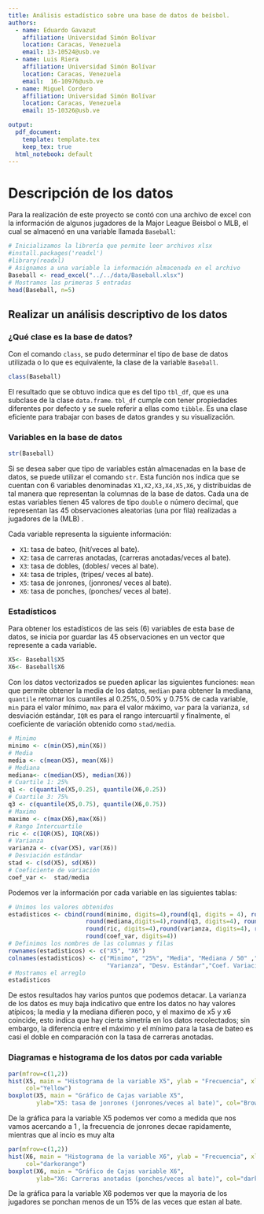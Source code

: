 ```yaml
---
title: Análisis estadístico sobre una base de datos de beísbol.
authors:
  - name: Eduardo Gavazut
    affiliation: Universidad Simón Bolívar
    location: Caracas, Venezuela
    email: 13-10524@usb.ve
  - name: Luis Riera
    affiliation: Universidad Simón Bolívar
    location: Caracas, Venezuela
    email:  16-10976@usb.ve
  - name: Miguel Cordero
    affiliation: Universidad Simón Bolívar
    location: Caracas, Venezuela
    email: 15-10326@usb.ve

output: 
  pdf_document:
    template: template.tex
    keep_tex: true
  html_notebook: default
---
```



# Descripción de los datos 

Para la realización de este proyecto se contó con una archivo de excel con la información de algunos jugadores de la Major League Beisbol o MLB, el cual se almacenó en una variable llamada `Baseball`:  

```r
# Inicializamos la librería que permite leer archivos xlsx
#install.packages('readxl')
#library(readxl)
# Asignamos a una variable la información almacenada en el archivo
Baseball <- read_excel("../../data/Baseball.xlsx")
# Mostramos las primeras 5 entradas
head(Baseball, n=5)
```

## Realizar un análisis descriptivo de los datos

### ¿Qué clase es la base de datos?

Con el comando `class`, se pudo determinar el tipo de base de datos utilizada o lo que es equivalente, la clase de la variable `Baseball`.

```r
class(Baseball)
```

El resultado que se obtuvo indica que es del tipo `tbl_df`, que es una subclase de la clase `data.frame`. `tbl_df` cumple con tener propiedades diferentes por defecto y se suele referir a ellas como `tibble`. Es una clase eficiente para trabajar con bases de datos grandes y su visualización.   

### Variables en la base de datos

```r
str(Baseball)
```

Si se desea saber que tipo de variables están almacenadas en la base de datos, se puede utilizar el comando `str`. Esta función nos indica que se cuentan con $6$ variables denominadas `X1,X2,X3,X4,X5,X6`, y distribuidas de tal manera que representan la columnas de la base de datos. Cada una de estas variables tienen $45$ valores de tipo `double` o número decimal, que representan las $45$ observaciones aleatorias (una por fila) realizadas a jugadores de la (MLB) . 

Cada variable representa la siguiente información: 

* `X1`: tasa de bateo, (hit/veces al bate).
* `X2`: tasa de carreras anotadas, (carreras anotadas/veces al bate). 
* `X3`: tasa de dobles, (dobles/ veces al bate). 
* `X4`: tasa de triples, (tripes/ veces al bate).
* `X5`: tasa de jonrones, (jonrones/ veces al bate).
* `X6`: tasa de ponches, (ponches/ veces al bate). 

### Estadísticos

Para obtener los estadísticos de las seis (6) variables de esta base de datos, se inicia por guardar las $45$ observaciones en un vector que represente a cada variable. 

```r
X5<- Baseball$X5
X6<- Baseball$X6
```

Con los datos vectorizados se pueden aplicar las siguientes funciones: `mean` que permite obtener la media de los datos, `median` para obtener la mediana, `quantile` retornar los cuantiles al $0.25\%, 0.50\%$ y $0.75\%$ de cada variable, `min` para el valor mínimo, `max` para el valor máximo, `var` para la varianza, `sd` desviación estándar, `IQR` es para el rango intercuartil y finalmente, el coeficiente de variación obtenido como `stad/media`. 


```r
# Minimo 
minimo <- c(min(X5),min(X6))
# Media
media <- c(mean(X5), mean(X6))
# Mediana
mediana<- c(median(X5), median(X6))
# Cuartile 1: 25%
q1 <- c(quantile(X5,0.25), quantile(X6,0.25))
# Cuartile 3: 75%
q3 <- c(quantile(X5,0.75), quantile(X6,0.75))
# Maximo 
maximo <- c(max(X6),max(X6))
# Rango Intercuartile 
ric <- c(IQR(X5), IQR(X6))
# Varianza 
varianza <- c(var(X5), var(X6))
# Desviación estándar
stad <- c(sd(X5), sd(X6))
# Coeficiente de variación
coef_var <-  stad/media 
```


Podemos ver la información por cada variable en las siguientes tablas:  

```r
# Unimos los valores obtenidos
estadisticos <- cbind(round(minimo, digits=4),round(q1, digits = 4), round(media, digits=4),
                      round(mediana,digits=4),round(q3, digits=4), round(maximo, digits=4),
                      round(ric, digits=4),round(varianza, digits=4), round(stad, digits=4),
                      round(coef_var, digits=4))
# Definimos los nombres de las columnas y filas
rownames(estadisticos) <- c("X5", "X6") 
colnames(estadisticos) <- c("Minimo", "25%", "Media", "Mediana / 50" ,"75%", "Máximo", "RIC",
                            "Varianza", "Desv. Estándar","Coef. Variación")
# Mostramos el arreglo
estadisticos
```
De estos resultados hay varios puntos que podemos detacar. La varianza de los datos es muy baja indicativo que entre los datos no hay valores atípicos; la media y la mediana difieren poco, y el maximo de x5 y x6 coincide, esto  indica que hay cierta simetría en los datos recolectados; sin embargo, la diferencia entre el máximo y el mínimo para la tasa de bateo es casi el doble en comparación con la tasa de carreras anotadas. 

### Diagramas e histograma de los datos por cada variable

```r
par(mfrow=c(1,2))
hist(X5, main = "Histograma de la variable X5", ylab = "Frecuencia", xlab = "X5:tasa de jonrones", 
     col="Yellow")
boxplot(X5, main = "Gráfico de Cajas variable X5", 
        ylab="X5: tasa de jonrones (jonrones/veces al bate)", col="Brown ")
```

De la gráfica para la variable X5 podemos ver como a medida que nos vamos acercando a 1 , la frecuencia de jonrones decae rapidamente, mientras que al incio es muy alta  

```r
par(mfrow=c(1,2))
hist(X6, main = "Histograma de la variable X6", ylab = "Frecuencia", xlab = "X6:Tasa de ponches", 
     col="darkorange")
boxplot(X6, main = "Gráfico de Cajas variable X6", 
        ylab="X6: Carreras anotadas (ponches/veces al bate)", col="darkblue")
```

De la gráfica para la variable X6 podemos ver que la mayoria de los jugadores se ponchan menos de un 15% de las veces que estan al bate.

